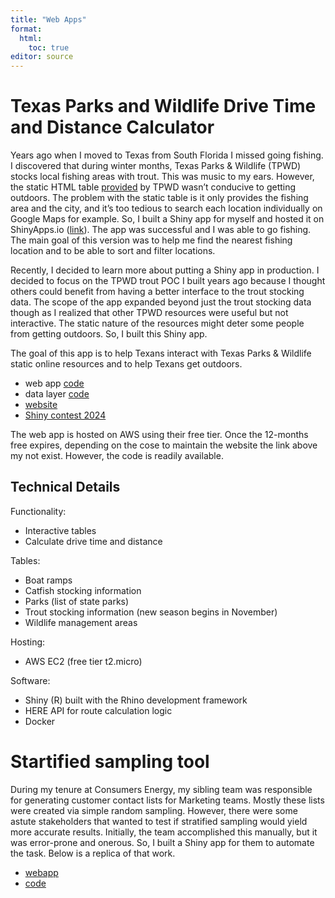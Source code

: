 ```yaml
---
title: "Web Apps"
format:
  html:
    toc: true
editor: source
---
```


# Texas Parks and Wildlife Drive Time and Distance Calculator

Years ago when I moved to Texas from South Florida I missed going fishing. I discovered that during winter months, Texas Parks & Wildlife (TPWD) stocks local fishing areas with trout. This was music to my ears. However, the static HTML table [provided](https://tpwd.texas.gov/fishboat/fish/management/stocking/trout_stocking.phtml) by TPWD wasn't conducive to getting outdoors. The problem with the static table is it only provides the fishing area and the city, and it's too tedious to search each location individually on Google Maps for example. So, I built a Shiny app for myself and hosted it on ShinyApps.io ([link](https://kaladin-stormblessed.shinyapps.io/Texas_Parks_Wildlife_Trout_Schedule/)). The app was successful and I was able to go fishing. The main goal of this version was to help me find the nearest fishing location and to be able to sort and filter locations.

Recently, I decided to learn more about putting a Shiny app in production. I decided to focus on the TPWD trout POC I built years ago because I thought others could benefit from having a better interface to the trout stocking data. The scope of the app expanded beyond just the trout stocking data though as I realized that other TPWD resources were useful but not interactive. The static nature of the resources might deter some people from getting outdoors. So, I built this Shiny app.

The goal of this app is to help Texans interact with Texas Parks & Wildlife static online resources and to help Texans get outdoors.

- web app [code](https://gitlab.com/texas_parks_and_wildlife/table_utilities/webapp)
- data layer [code](https://gitlab.com/texas_parks_and_wildlife/table_utilities/data)
- [website](http://tableswebapp.thealgo.group/)
- [Shiny contest 2024](https://forum.posit.co/t/texas-parks-wildlife-drive-time-distance-calculator-shiny-contest-submission/190999)

The web app is hosted on AWS using their free tier.
Once the 12-months free expires, depending on the cose to maintain the website the link above my not exist.
However, the code is readily available.

## Technical Details

Functionality:

- Interactive tables
- Calculate drive time and distance

Tables:

- Boat ramps
- Catfish stocking information
- Parks (list of state parks)
- Trout stocking information (new season begins in November)
- Wildlife management areas

Hosting:

- AWS EC2 (free tier t2.micro)

Software:
 
- Shiny (R) built with the Rhino development framework
- HERE API for route calculation logic
- Docker

# Startified sampling tool

During my tenure at Consumers Energy, my sibling team was responsible for generating customer contact lists for Marketing teams.
Mostly these lists were created via simple random sampling.
However, there were some astute stakeholders that wanted to test if stratified sampling would yield more accurate results.
Initially, the team accomplished this manually, but it was error-prone and onerous.
So, I built a Shiny app for them to automate the task.
Below is a replica of that work.

- [webapp](https://kaladin-stormblessed.shinyapps.io/SamplingTool/)
- [code](https://gitlab.com/hail_hydra/sampling_tool)